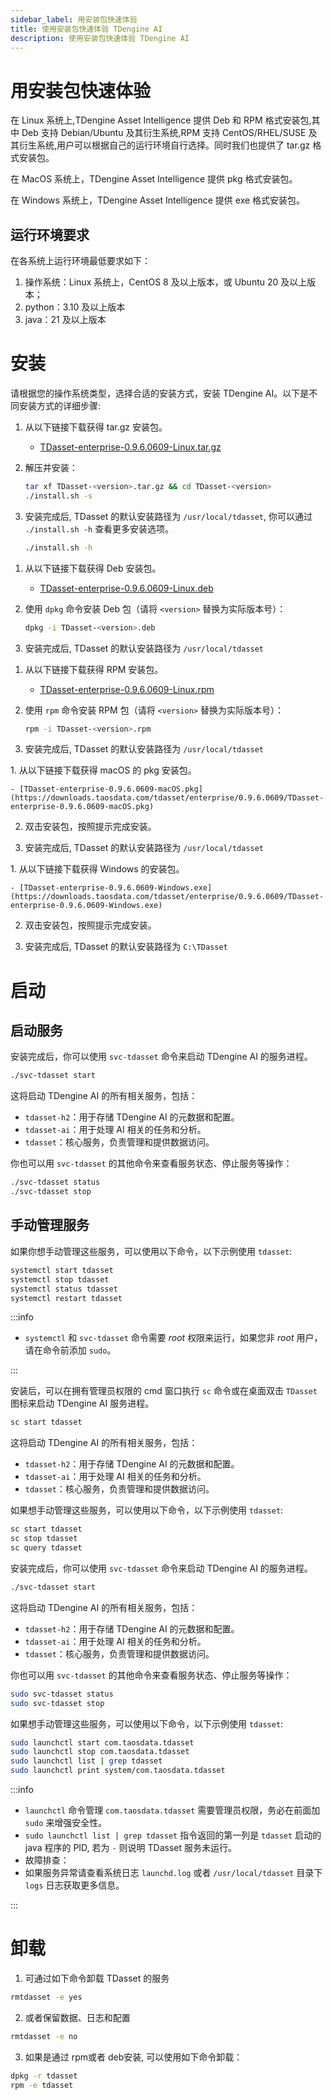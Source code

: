 ```yaml
---
sidebar_label: 用安装包快速体验
title: 使用安装包快速体验 TDengine AI
description: 使用安装包快速体验 TDengine AI
---
```



# 用安装包快速体验

在 Linux 系统上,TDengine Asset Intelligence 提供 Deb 和 RPM 格式安装包,其中 Deb 支持 Debian/Ubuntu 及其衍生系统,RPM 支持 CentOS/RHEL/SUSE 及其衍生系统,用户可以根据自己的运行环境自行选择。同时我们也提供了 tar.gz 格式安装包。

在 MacOS 系统上，TDengine Asset Intelligence 提供 pkg 格式安装包。

在 Windows 系统上，TDengine Asset Intelligence 提供 exe 格式安装包。

## 运行环境要求

在各系统上运行环境最低要求如下：
1. 操作系统：Linux 系统上，CentOS 8 及以上版本，或 Ubuntu 20 及以上版本；
2. python：3.10 及以上版本
3. java：21 及以上版本

# 安装
请根据您的操作系统类型，选择合适的安装方式，安装 TDengine AI。以下是不同安装方式的详细步骤:
<Tabs>

  <TabItem label="tar.gz 安装" value="tar">

1. 从以下链接下载获得 tar.gz 安装包。

    - [TDasset-enterprise-0.9.6.0609-Linux.tar.gz](https://downloads.taosdata.com/tdasset/enterprise/0.9.6.0609/TDasset-enterprise-0.9.6.0609-Linux.tar.gz)

2. 解压并安装：

   ```bash
   tar xf TDasset-<version>.tar.gz && cd TDasset-<version>
   ./install.sh -s
   ```
3. 安装完成后, TDasset 的默认安装路径为 `/usr/local/tdasset`,
   你可以通过 `./install.sh -h` 查看更多安装选项。

   ```bash
   ./install.sh -h
   ```

  </TabItem>
  <TabItem label="Deb 安装" value="deb">
  
1. 从以下链接下载获得 Deb 安装包。

    - [TDasset-enterprise-0.9.6.0609-Linux.deb](https://downloads.taosdata.com/tdasset/enterprise/0.9.6.0609/TDasset-0.9.6.0609-Linux.deb)

2. 使用 `dpkg` 命令安装 Deb 包（请将 `<version>` 替换为实际版本号）：

   ```bash
   dpkg -i TDasset-<version>.deb
   ```
3. 安装完成后, TDasset 的默认安装路径为 `/usr/local/tdasset`
  </TabItem>

  <TabItem label="RPM 安装" value="rpm">

1. 从以下链接下载获得 RPM 安装包。

    - [TDasset-enterprise-0.9.6.0609-Linux.rpm](https://downloads.taosdata.com/tdasset/enterprise/0.9.6.0609/TDasset-enterprise-0.9.6.0609-Linux.rpm)

2. 使用 `rpm` 命令安装 RPM 包（请将 `<version>` 替换为实际版本号）：

   ```bash
   rpm -i TDasset-<version>.rpm
   ```
3. 安装完成后, TDasset 的默认安装路径为 `/usr/local/tdasset`

  </TabItem>

  <TabItem label="macOS 安装" value="macos">
1. 从以下链接下载获得 macOS 的 pkg 安装包。

    - [TDasset-enterprise-0.9.6.0609-macOS.pkg](https://downloads.taosdata.com/tdasset/enterprise/0.9.6.0609/TDasset-enterprise-0.9.6.0609-macOS.pkg)

2. 双击安装包，按照提示完成安装。

3. 安装完成后, TDasset 的默认安装路径为 `/usr/local/tdasset`

  </TabItem>
  <TabItem label="Windows 安装" value="windows">
1. 从以下链接下载获得 Windows 的安装包。

    - [TDasset-enterprise-0.9.6.0609-Windows.exe](https://downloads.taosdata.com/tdasset/enterprise/0.9.6.0609/TDasset-enterprise-0.9.6.0609-Windows.exe)

2. 双击安装包，按照提示完成安装。 

3. 安装完成后, TDasset 的默认安装路径为 `C:\TDasset`

  </TabItem>
</Tabs>

# 启动
<Tabs>
<TabItem label="Linux 系统" value="linux">

## 启动服务
安装完成后，你可以使用 `svc-tdasset` 命令来启动 TDengine AI 的服务进程。

 ```bash
./svc-tdasset start 
```
这将启动 TDengine AI 的所有相关服务，包括：
- `tdasset-h2`：用于存储 TDengine AI 的元数据和配置。
- `tdasset-ai`：用于处理 AI 相关的任务和分析。
- `tdasset`：核心服务，负责管理和提供数据访问。

你也可以用 `svc-tdasset` 的其他命令来查看服务状态、停止服务等操作：

```bash
./svc-tdasset status
./svc-tdasset stop
``` 

## 手动管理服务
如果你想手动管理这些服务，可以使用以下命令，以下示例使用 `tdasset`:
```bash
systemctl start tdasset
systemctl stop tdasset
systemctl status tdasset
systemctl restart tdasset
```

:::info

- `systemctl` 和 `svc-tdasset` 命令需要 _root_ 权限来运行，如果您非 _root_ 用户，请在命令前添加 `sudo`。

:::

</TabItem>

<TabItem label="Windows 系统" value="windows">

安装后，可以在拥有管理员权限的 cmd 窗口执行 `sc` 命令或在桌面双击 `TDasset` 图标来启动 TDengine AI 服务进程。

```bat
sc start tdasset
```
这将启动 TDengine AI 的所有相关服务，包括：
- `tdasset-h2`：用于存储 TDengine AI 的元数据和配置。
- `tdasset-ai`：用于处理 AI 相关的任务和分析。
- `tdasset`：核心服务，负责管理和提供数据访问。

如果想手动管理这些服务，可以使用以下命令，以下示例使用 `tdasset`:

```bat
sc start tdasset
sc stop tdasset
sc query tdasset
```
</TabItem>

<TabItem label="macOS 系统" value="macos">

安装完成后，你可以使用 `svc-tdasset` 命令来启动 TDengine AI 的服务进程。

 ```bash
./svc-tdasset start
```
这将启动 TDengine AI 的所有相关服务，包括：
- `tdasset-h2`：用于存储 TDengine AI 的元数据和配置。
- `tdasset-ai`：用于处理 AI 相关的任务和分析。
- `tdasset`：核心服务，负责管理和提供数据访问。

你也可以用 `svc-tdasset` 的其他命令来查看服务状态、停止服务等操作：

```bash
sudo svc-tdasset status
sudo svc-tdasset stop
``` 

如果想手动管理这些服务，可以使用以下命令，以下示例使用 `tdasset`:

```bash
sudo launchctl start com.taosdata.tdasset
sudo launchctl stop com.taosdata.tdasset
sudo launchctl list | grep tdasset
sudo launchctl print system/com.taosdata.tdasset
```

:::info

- `launchctl` 命令管理 `com.taosdata.tdasset` 需要管理员权限，务必在前面加 `sudo` 来增强安全性。
- `sudo launchctl list | grep tdasset` 指令返回的第一列是 `tdasset` 启动的 java 程序的 PID, 若为 `-` 则说明 TDasset 服务未运行。
- 故障排查：
- 如果服务异常请查看系统日志 `launchd.log` 或者 `/usr/local/tdasset` 目录下 `logs` 日志获取更多信息。

:::

</TabItem>
</Tabs>

# 卸载
1. 可通过如下命令卸载 TDasset 的服务

 ```bash
rmtdasset -e yes
```
2. 或者保留数据、日志和配置
 ```bash
rmtdasset -e no
```
3. 如果是通过 rpm或者 deb安装, 可以使用如下命令卸载：

```bash
dpkg -r tdasset
rpm -e tdasset
```